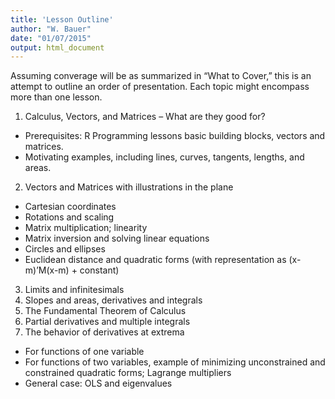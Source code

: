 ```yaml
---
title: 'Lesson Outline'
author: "W. Bauer"
date: "01/07/2015"
output: html_document
---
```


Assuming converage will be as summarized in "What to Cover," this is an attempt to outline an order of presentation. Each topic might encompass more than one lesson.

1. Calculus, Vectors, and Matrices -- What are they good for?
  * Prerequisites: R Programming lessons basic building blocks, vectors and matrices.
  * Motivating examples, including lines, curves, tangents, lengths, and areas.
2. Vectors and Matrices with illustrations in the plane
  * Cartesian coordinates
  * Rotations and scaling
  * Matrix multiplication; linearity
  * Matrix inversion and solving linear equations
  * Circles and ellipses
  * Euclidean distance and quadratic forms (with representation as (x-m)'M(x-m) + constant)
3. Limits and infinitesimals
4. Slopes and areas, derivatives and integrals
5. The Fundamental Theorem of Calculus
6. Partial derivatives and multiple integrals
7. The behavior of derivatives at extrema
  * For functions of one variable
  * For functions of two variables, example of minimizing unconstrained and constrained quadratic forms; Lagrange multipliers
  * General case: OLS and eigenvalues

